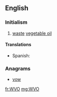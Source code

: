 ==English==

===Initialism===
{{en-initialism}}

# [[waste]] [[vegetable oil]]

====Translations====
{{trans-top|waste vegetable oil}}
* Spanish: {{t-|es|aceite vegetal usado|m}}
{{trans-mid}}
{{trans-bottom}}

===Anagrams===
* [[vow#English|vow]]

[[fr:WVO]]
[[mg:WVO]]